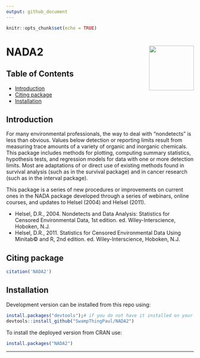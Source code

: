 ```yaml
---
output: github_document
---
```


```r
knitr::opts_chunk$set(echo = TRUE)
```

# NADA2 <img src="man/figures/logo.png" align="right" alt="" width="120" />

## Table of Contents

* [Introduction](#intro)
* [Citing package](#cite)
* [Installation](#install)

## Introduction
For many environmental professionals, the way to deal with “nondetects” is less than obvious. Values below detection or reporting limits result from measuring trace amounts of a variety of organic and inorganic chemicals. This package includes methods for plotting, computing summary statistics, hypothesis tests, and regression models for data with one or more detection limits. Most are adaptations of or direct use of existing methods found in survival analysis (such as in the survival package) and in cancer research (such as in the interval package).

This package is a series of new procedures or improvements on current ones in the NADA package developed through a series of webinars, online courses, and updates to Helsel (2004) and Helsel (2011).

* Helsel, D.R., 2004. Nondetects and Data Analysis: Statistics for Censored Environmental Data, 1st edition. ed. Wiley-Interscience, Hoboken, N.J.
* Helsel, D.R., 2011. Statistics for Censored Environmental Data Using Minitab© and R, 2nd edition. ed. Wiley-Interscience, Hoboken, N.J.

## Citing package

```r
citation('NADA2')
```

## Installation <a name="install"></a>

Development version can be installed from this repo using: 

```r
install.packages("devtools");# if you do not have it installed on your PC
devtools::install_github("SwampThingPaul/NADA2")
```

To install the deployed version from CRAN use:

```r
install.packages("NADA2")
```

***
